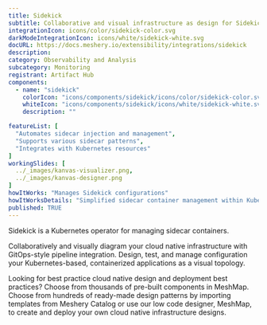 ```yaml
---
title: Sidekick
subtitle: Collaborative and visual infrastructure as design for Sidekick
integrationIcon: icons/color/sidekick-color.svg
darkModeIntegrationIcon: icons/white/sidekick-white.svg
docURL: https://docs.meshery.io/extensibility/integrations/sidekick
description: 
category: Observability and Analysis
subcategory: Monitoring
registrant: Artifact Hub
components:
  - name: "sidekick"
    colorIcon: "icons/components/sidekick/icons/color/sidekick-color.svg"
    whiteIcon: "icons/components/sidekick/icons/white/sidekick-white.svg"
    description: ""

featureList: [
  "Automates sidecar injection and management",
  "Supports various sidecar patterns",
  "Integrates with Kubernetes resources"
]
workingSlides: [
  ../_images/kanvas-visualizer.png,
  ../_images/kanvas-designer.png
]
howItWorks: "Manages Sidekick configurations"
howItWorksDetails: "Simplified sidecar container management within Kubernetes"
published: TRUE
---
```

<p>
Sidekick is a Kubernetes operator for managing sidecar containers.
</p>
<p>
    Collaboratively and visually diagram your cloud native infrastructure with GitOps-style pipeline integration. Design, test, and manage configuration your Kubernetes-based, containerized applications as a visual topology.
</p>
<p>
    Looking for best practice cloud native design and deployment best practices? Choose from thousands of pre-built components in MeshMap. Choose from hundreds of ready-made design patterns by importing templates from Meshery Catalog or use our low code designer, MeshMap, to create and deploy your own cloud native infrastructure designs.
</p>
